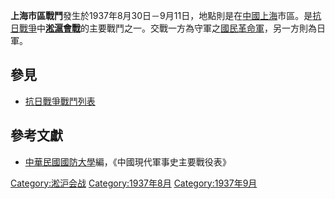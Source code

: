 {{Infobox Military Conflict|
campaign=|
image=|
caption=|
conflict=上海市區戰鬥|
date=1937年8月30日－9月11日|
place=[[中國|中國]]上海|
result=日軍利用空優及船炮，展開血腥巷戰。雙方互有死傷，國軍獨20旅全軍陣亡|
combatant1=中華民國國民革命軍八八師[[孫元良|孫元良]]部、卅六師[[宋希濓|宋希濓]]部、六一師、五七師、獨20旅|
combatant2=日軍之中國派遣軍六師、日軍海軍陸戰隊| 
commander1=孫元良、宋希濓|
commander2=六師一部、陸戰隊|
strength1=|
strength2=|
casualties1=|
casualties2=|
}}
'''上海市區戰鬥'''發生於1937年8月30日－9月11日，地點則是在[[中國|中國]][[上海|上海]]市區。是[[抗日戰爭|抗日戰爭]]中'''[[淞滬會戰|淞滬會戰]]'''的主要戰鬥之一。交戰一方為守軍之[[國民革命軍|國民革命軍]]，另一方則為日軍。

== 參見 ==
*[[抗日戰爭戰鬥列表|抗日戰爭戰鬥列表]]

== 參考文獻 ==
*[[中華民國|中華民國]][[國防大學_(臺灣)|國防大學]]編，《中國現代軍事史主要戰役表》

[[Category:淞沪会战|Category:淞沪会战]]
[[Category:1937年8月|Category:1937年8月]]
[[Category:1937年9月|Category:1937年9月]]